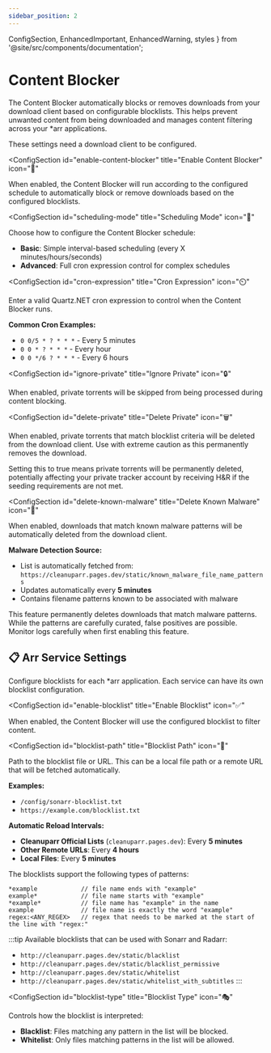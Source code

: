 ```yaml
---
sidebar_position: 2
---
```


  ConfigSection, 
  EnhancedImportant, 
  EnhancedWarning,
  styles 
} from '@site/src/components/documentation';

# Content Blocker

The Content Blocker automatically blocks or removes downloads from your download client based on configurable blocklists. This helps prevent unwanted content from being downloaded and manages content filtering across your *arr applications.

<div className={styles.documentationPage}>

<EnhancedImportant>
These settings need a download client to be configured.
</EnhancedImportant>

<div className={styles.section}>

<ConfigSection
  id="enable-content-blocker"
  title="Enable Content Blocker"
  icon="🔄"
>

When enabled, the Content Blocker will run according to the configured schedule to automatically block or remove downloads based on the configured blocklists.

</ConfigSection>

<ConfigSection
  id="scheduling-mode"
  title="Scheduling Mode"
  icon="📅"
>

Choose how to configure the Content Blocker schedule:
- **Basic**: Simple interval-based scheduling (every X minutes/hours/seconds)
- **Advanced**: Full cron expression control for complex schedules

</ConfigSection>

<ConfigSection
  id="cron-expression"
  title="Cron Expression"
  icon="⏲️"
>

Enter a valid Quartz.NET cron expression to control when the Content Blocker runs.

**Common Cron Examples:**
- `0 0/5 * ? * * *` - Every 5 minutes
- `0 0 * ? * * *` - Every hour
- `0 0 */6 ? * * *` - Every 6 hours

</ConfigSection>

<ConfigSection
  id="ignore-private"
  title="Ignore Private"
  icon="🔒"
>

When enabled, private torrents will be skipped from being processed during content blocking.

</ConfigSection>

<ConfigSection
  id="delete-private"
  title="Delete Private"
  icon="🗑️"
>

When enabled, private torrents that match blocklist criteria will be deleted from the download client. Use with extreme caution as this permanently removes the download.

<EnhancedWarning>
Setting this to true means private torrents will be permanently deleted, potentially affecting your private tracker account by receiving H&R if the seeding requirements are not met.
</EnhancedWarning>

</ConfigSection>

<ConfigSection
  id="delete-known-malware"
  title="Delete Known Malware"
  icon="🦠"
>

When enabled, downloads that match known malware patterns will be automatically deleted from the download client.

**Malware Detection Source:**
- List is automatically fetched from: `https://cleanuparr.pages.dev/static/known_malware_file_name_patterns`
- Updates automatically every **5 minutes**
- Contains filename patterns known to be associated with malware

<EnhancedWarning>
This feature permanently deletes downloads that match malware patterns. While the patterns are carefully curated, false positives are possible. Monitor logs carefully when first enabling this feature.
</EnhancedWarning>

</ConfigSection>

</div>

<div className={styles.section}>

<h2 className={styles.sectionTitle}>
  <span className={styles.sectionIcon}>📋</span>
  Arr Service Settings
</h2>

<p className={styles.sectionDescription}>
  Configure blocklists for each *arr application. Each service can have its own blocklist configuration.
</p>

<ConfigSection
  id="enable-blocklist"
  title="Enable Blocklist"
  icon="✅"
>

When enabled, the Content Blocker will use the configured blocklist to filter content.

</ConfigSection>

<ConfigSection
  id="blocklist-path"
  title="Blocklist Path"
  icon="📂"
>

Path to the blocklist file or URL. This can be a local file path or a remote URL that will be fetched automatically.

**Examples:** 
- `/config/sonarr-blocklist.txt`
- `https://example.com/blocklist.txt`

**Automatic Reload Intervals:**
- **Cleanuparr Official Lists** (`cleanuparr.pages.dev`): Every **5 minutes**
- **Other Remote URLs**: Every **4 hours**
- **Local Files**: Every **5 minutes**

The blocklists support the following types of patterns:
```
*example            // file name ends with "example"
example*            // file name starts with "example"
*example*           // file name has "example" in the name
example             // file name is exactly the word "example"
regex:<ANY_REGEX>   // regex that needs to be marked at the start of the line with "regex:"
```

:::tip
Available blocklists that can be used with Sonarr and Radarr:
- `http://cleanuparr.pages.dev/static/blacklist`
- `http://cleanuparr.pages.dev/static/blacklist_permissive`
- `http://cleanuparr.pages.dev/static/whitelist`
- `http://cleanuparr.pages.dev/static/whitelist_with_subtitles`
:::

</ConfigSection>

<ConfigSection
  id="blocklist-type"
  title="Blocklist Type"
  icon="🎭"
>

Controls how the blocklist is interpreted:
- **Blacklist**: Files matching any pattern in the list will be blocked.
- **Whitelist**: Only files matching patterns in the list will be allowed.

</ConfigSection>

</div>

</div>